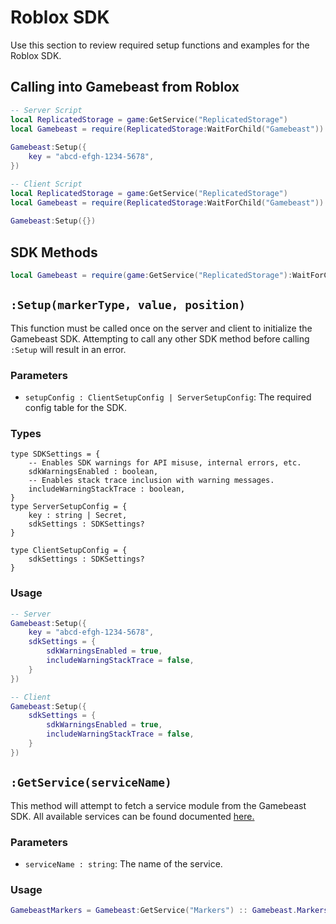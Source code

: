 # Roblox SDK

Use this section to review required setup functions and examples for the Roblox SDK.

## Calling into Gamebeast from Roblox

```lua filename="server.lua" copy numbered
-- Server Script
local ReplicatedStorage = game:GetService("ReplicatedStorage")
local Gamebeast = require(ReplicatedStorage:WaitForChild("Gamebeast"))
 
Gamebeast:Setup({
    key = "abcd-efgh-1234-5678",
})
```

```lua filename="client.lua" copy numbered
-- Client Script
local ReplicatedStorage = game:GetService("ReplicatedStorage")
local Gamebeast = require(ReplicatedStorage:WaitForChild("Gamebeast"))
 
Gamebeast:Setup({})
```

## SDK Methods

```lua
local Gamebeast = require(game:GetService("ReplicatedStorage"):WaitForChild("Gamebeast"))
```

## `:Setup(markerType, value, position)`

This function must be called once on the server and client to initialize the Gamebeast SDK.
Attempting to call any other SDK method before calling `:Setup` will result in an error.

### Parameters

- `setupConfig : ClientSetupConfig | ServerSetupConfig`: The required config table for the SDK.

### Types

```luau
type SDKSettings = {
	-- Enables SDK warnings for API misuse, internal errors, etc.
	sdkWarningsEnabled : boolean,
	-- Enables stack trace inclusion with warning messages.
	includeWarningStackTrace : boolean,
}
type ServerSetupConfig = {
	key : string | Secret,
	sdkSettings : SDKSettings?
}

type ClientSetupConfig = {
	sdkSettings : SDKSettings?
}
```

### Usage
```lua
-- Server
Gamebeast:Setup({
    key = "abcd-efgh-1234-5678",
    sdkSettings = {
        sdkWarningsEnabled = true,
        includeWarningStackTrace = false,
    }
})

-- Client
Gamebeast:Setup({
    sdkSettings = {
        sdkWarningsEnabled = true,
        includeWarningStackTrace = false,
    }
})
```

## `:GetService(serviceName)`
This method will attempt to fetch a service module from the Gamebeast SDK.
All available services can be found documented [here.](/Roblox/API)

### Parameters

- `serviceName : string`: The name of the service.

### Usage
```lua
GamebeastMarkers = Gamebeast:GetService("Markers") :: Gamebeast.MarkersService
```